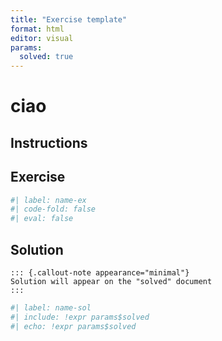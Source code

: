 ```yaml
---
title: "Exercise template"
format: html
editor: visual
params:
  solved: true
---
```


# ciao

::: callout-important
## Instructions
:::

::: {.panel-tabset group="ex-sol"}
## Exercise

```r
#| label: name-ex
#| code-fold: false
#| eval: false

```

## Solution

```asis
::: {.callout-note appearance="minimal"}
Solution will appear on the "solved" document
:::
```

```r
#| label: name-sol
#| include: !expr params$solved
#| echo: !expr params$solved

```
:::
